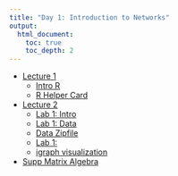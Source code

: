 ```yaml
---
title: "Day 1: Introduction to Networks"
output:
  html_document:
    toc: true
    toc_depth: 2
---
```


- [Lecture 1](Lec/Almquist_Tutorial1_Part1.pdf)
    - [Intro R](https://github.com/SSDALab/IntroR)
    - [R Helper Card](Labs/R_Short-refcard.pdf)
- [Lecture 2](Lec/Almquist_Tutorial1_Part2.pdf)
    - [Lab 1: Intro](Labs/Tutorial_1-Intro.R)
    - [Lab 1: Data](Labs/Tutorial_data.R)
    - [Data Zipfile](Labs/data.zip)
    - [Lab 1:](Labs/intro_Statnet.R)
    - [igraph visualization](http://kateto.net/network-visualization)
- [Supp Matrix Algebra](Lec/adams_matrix.pdf)